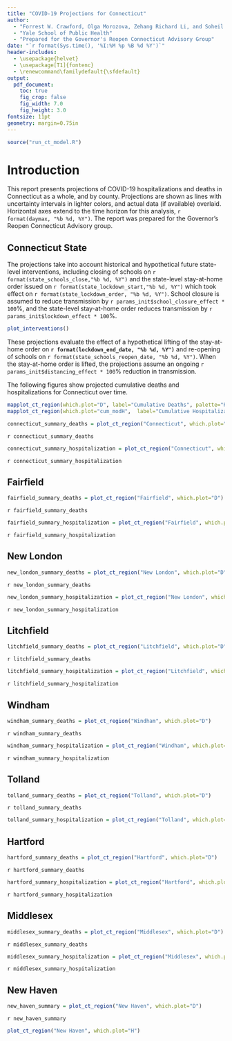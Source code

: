 ```yaml
---
title: "COVID-19 Projections for Connecticut"
author: 
  - "Forrest W. Crawford, Olga Morozova, Zehang Richard Li, and Soheil Eshghi"
  - "Yale School of Public Health"
  - "Prepared for the Governor's Reopen Connecticut Advisory Group"
date: "`r format(Sys.time(), '%I:%M %p %B %d %Y')`"
header-includes:
  - \usepackage{helvet}
  - \usepackage[T1]{fontenc}
  - \renewcommand\familydefault{\sfdefault} 
output:
  pdf_document:
    toc: true
    fig_crop: false
    fig_width: 7.0
    fig_height: 3.0
fontsize: 11pt
geometry: margin=0.75in
---
```


```r
source("run_ct_model.R")

```


# Introduction 

This report presents projections of COVID-19 hospitalizations and deaths in Connecticut as a whole, and by county. Projections are shown as lines with uncertainty intervals in lighter colors, and actual data (if available) overlaid. Horizontal axes extend to the time horizon for this analysis, `r format(daymax, "%b %d, %Y")`.  The report was prepared for the Governor's Reopen Connecticut Advisory group. 

## Connecticut State 

The projections take into account historical and hypothetical future state-level interventions, including closing of schools on `r format(state_schools_close,"%b %d, %Y")` and the state-level stay-at-home order issued on `r format(state_lockdown_start,"%b %d, %Y")` which took effect on `r format(state_lockdown_order, "%b %d, %Y")`.  School closure is assumed to reduce transmission by `r params_init$school_closure_effect * 100`%, and the state-level stay-at-home order reduces transmission by `r params_init$lockdown_effect * 100`%.  


```r
plot_interventions()
```

These projections evaluate the effect of a hypothetical lifting of the stay-at-home order on **`r format(lockdown_end_date, "%b %d, %Y")`** and re-opening of schools on `r format(state_schools_reopen_date, "%b %d, %Y")`.  When the stay-at-home order is lifted, the projections assume an ongoing `r params_init$distancing_effect * 100`% reduction in transmission. 

The following figures show projected cumulative deaths and hospitalizations for Connecticut over time. 


```r
mapplot_ct_region(which.plot="D", label="Cumulative Deaths", palette="Reds")
mapplot_ct_region(which.plot="cum_modH",  label="Cumulative Hospitalizations", palette="Blues")  
```

```r
connecticut_summary_deaths = plot_ct_region("Connecticut", which.plot="D")
```

`r connecticut_summary_deaths`


```r
connecticut_summary_hospitalization = plot_ct_region("Connecticut", which.plot="H", add=dat_ct_capacity)
```

`r connecticut_summary_hospitalization`





## Fairfield 

```r
fairfield_summary_deaths = plot_ct_region("Fairfield", which.plot="D")
```

`r fairfield_summary_deaths`

```r
fairfield_summary_hospitalization = plot_ct_region("Fairfield", which.plot="H")
```

`r fairfield_summary_hospitalization`





## New London

```r
new_london_summary_deaths = plot_ct_region("New London", which.plot="D")
```
`r new_london_summary_deaths`

```r
new_london_summary_hospitalization = plot_ct_region("New London", which.plot="H")
```

`r new_london_summary_hospitalization`






## Litchfield
```r
litchfield_summary_deaths = plot_ct_region("Litchfield", which.plot="D")
```
`r litchfield_summary_deaths`

```r
litchfield_summary_hospitalization = plot_ct_region("Litchfield", which.plot="H")
```

`r litchfield_summary_hospitalization`




## Windham
```r
windham_summary_deaths = plot_ct_region("Windham", which.plot="D")
```
`r windham_summary_deaths`

```r
windham_summary_hospitalization = plot_ct_region("Windham", which.plot="H")
```

`r windham_summary_hospitalization`






## Tolland
```r
tolland_summary_deaths = plot_ct_region("Tolland", which.plot="D")
```
`r tolland_summary_deaths`

```r
tolland_summary_hospitalization = plot_ct_region("Tolland", which.plot="H")
```





## Hartford
```r
hartford_summary_deaths = plot_ct_region("Hartford", which.plot="D")
```
`r hartford_summary_deaths`

```r
hartford_summary_hospitalization = plot_ct_region("Hartford", which.plot="H")
```

`r hartford_summary_hospitalization`



## Middlesex
```r
middlesex_summary_deaths = plot_ct_region("Middlesex", which.plot="D")
```
`r middlesex_summary_deaths`

```r
middlesex_summary_hospitalization = plot_ct_region("Middlesex", which.plot="H")
```

`r middlesex_summary_hospitalization`




## New Haven

```r
new_haven_summary = plot_ct_region("New Haven", which.plot="D")
```
`r new_haven_summary`

```r
plot_ct_region("New Haven", which.plot="H")
```








